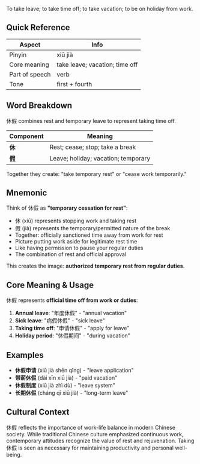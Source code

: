 To take leave; to take time off; to take vacation; to be on holiday from work.

## Quick Reference

| Aspect         | Info                           |
| -------------- | ------------------------------ |
| Pinyin         | xiū jià                        |
| Core meaning   | take leave; vacation; time off |
| Part of speech | verb                           |
| Tone           | first + fourth                 |

## Word Breakdown

休假 combines rest and temporary leave to represent taking time off.

| Component | Meaning                            |
| --------- | ---------------------------------- |
| **休**    | Rest; cease; stop; take a break    |
| **假**    | Leave; holiday; vacation; temporary |

Together they create: "take temporary rest" or "cease work temporarily."

## Mnemonic

Think of 休假 as **"temporary cessation for rest"**:

- 休 (xiū) represents stopping work and taking rest
- 假 (jià) represents the temporary/permitted nature of the break
- Together: officially sanctioned time away from work for rest
- Picture putting work aside for legitimate rest time
- Like having permission to pause your regular duties
- The combination of rest and official approval

This creates the image: **authorized temporary rest from regular duties**.

## Core Meaning & Usage

休假 represents **official time off from work or duties**:

1. **Annual leave**: "年度休假" - "annual vacation"
2. **Sick leave**: "病假休假" - "sick leave"
3. **Taking time off**: "申请休假" - "apply for leave"
4. **Holiday period**: "休假期间" - "during vacation"

## Examples

- **休假申请** (xiū jià shēn qǐng) - "leave application"
- **带薪休假** (dài xīn xiū jià) - "paid vacation"
- **休假制度** (xiū jià zhì dù) - "leave system"
- **长期休假** (cháng qī xiū jià) - "long-term leave"

## Cultural Context

休假 reflects the importance of work-life balance in modern Chinese society. While traditional Chinese culture emphasized continuous work, contemporary attitudes recognize the value of rest and rejuvenation. Taking 休假 is seen as necessary for maintaining productivity and personal well-being.
